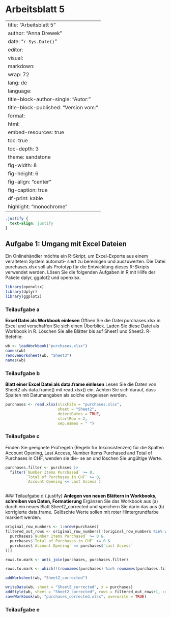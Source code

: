 # Arbeitsblatt 5 {.unnumbered}

---
title:  "Arbeitsblatt 5"
author: "Anna Drewek"
date:   "`r Sys.Date()`"
editor: 
  visual:
    markdown: 
      wrap: 72
lang: de
language: 
  title-block-author-single: "Autor:"
  title-block-published: "Version vom:"
format:
  html:
    embed-resources: true
    toc: true
    toc-depth: 3
    theme: sandstone
    fig-width: 8
    fig-height: 6
    fig-align: "center"
    fig-caption: true
    df-print: kable
    highlight: "monochrome"
---

```css
.justify {
  text-align: justify
}
```

## Aufgabe 1: Umgang mit Excel Dateien {.justify}

Ein Onlinehändler möchte ein R-Skript, um Excel-Exporte aus einem veraltetem System automati- siert zu bereinigen und auszuwerten. Die Datei purchases.xlsx soll als Prototyp für die Entwicklung dieses R-Skripts verwendet werden. Lösen Sie die folgenden Aufgaben in R mit Hilfe der Pakete dplyr, ggplot2 und openxlsx.

```r
library(openxlsx)
library(dplyr)
library(ggplot2)

```

### Teilaufgabe a {.justify}

[Excel Datei als Workbook einlesen]{style="color:#000000; font-weight: bold"} Öffnen Sie die Datei purchases.xlsx in Excel und verschaffen Sie sich einen Überblick. Laden Sie diese Datei als Workbook in R. Löschen Sie alle Blätter bis auf Sheet1 und Sheet2. R-Befehle:

```r
wb <- loadWorkbook("purchases.xlsx")
names(wb)
removeWorksheet(wb, "Sheet3")
names(wb)
```

### Teilaufgabe b {.justify}

[Blatt einer Excel Datei als data.frame einlesen]{style="color:#000000; font-weight: bold"} Lesen Sie die Daten von Sheet2 als data.frame() mit read.xlsx() ein. Achten Sie sich darauf, dass Spalten mit Datumangaben als solche eingelesen werden.

```r
purchases <- read.xlsx(xlsxFile = "purchases.xlsx", 
                       sheet = "Sheet2", 
                       detectDates = TRUE, 
                       startRow = 2,
                       sep.names = " ")
```

### Teilaufgabe c {.justify}

Finden Sie geeignete Prüfregeln (Regeln für Inkonsistenzen) für die Spalten Account Opening, Last Access, Number Items Purchased and Total of Purchases in CHF, wenden sie die- se an und löschen Sie ungültige Werte.

```r
purchases.filter <- purchases |>  
  filter(`Number Items Purchased` >= 0,
         `Total of Purchases in CHF` >= 0,
         `Account Opening`<=`Last Access`)



```

\### Teilaufgabe d {.justify} [Anlegen von neuen Blättern in Workbooks, schreiben von Daten, Formatierung]{style="color:#000000; font-weight: bold"} Ergänzen Sie das Workbook aus (a) durch ein neues Blatt Sheet2_corrected und speichern Sie darin das aus (b) korrigierte data.frame. Gelöschte Werte sollen mit roter Hintergrundfarbe markiert werden.

```r
original_row_numbers <- 1:nrow(purchases)
filtered_out_rows <- original_row_numbers[!(original_row_numbers %in% which(
  purchases$`Number Items Purchased` >= 0 &
  purchases$`Total of Purchases in CHF` >= 0 &
  purchases$`Account Opening` <= purchases$`Last Access`
))]

rows.to.mark <- anti_join(purchases, purchases.filter)

rows.to.mark <- which(!(rownames(purchases) %in% rownames(purchases.filter)))

addWorksheet(wb, "Sheet2_corrected")

writeData(wb, sheet = "Sheet2_corrected", x = purchases)
addStyle(wb, sheet = "Sheet2_corrected", rows = filtered_out_rows+1, cols = 1:ncol(purchases), style = createStyle( fgFill = "red"), gridExpand = TRUE)
saveWorkbook(wb, "purchases_corrected.xlsx", overwrite = TRUE)

```

### Teilaufgabe e {.justify}

```r

```
